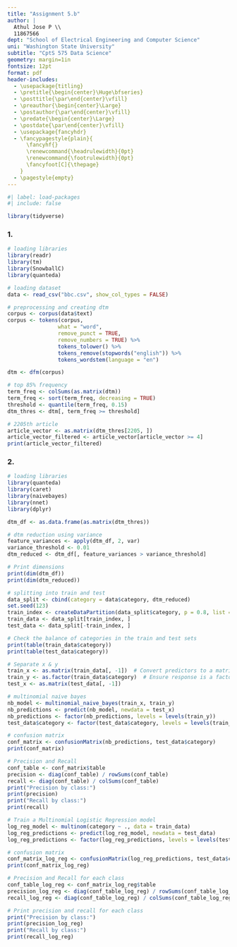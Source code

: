 ```yaml
---
title: "Assignment 5.b"
author: |
  Athul Jose P \\ 
  11867566
dept: "School of Electrical Engineering and Computer Science"
uni: "Washington State University"
subtitle: "CptS 575 Data Science"
geometry: margin=1in
fontsize: 12pt
format: pdf
header-includes:
  - \usepackage{titling}
  - \pretitle{\begin{center}\Huge\bfseries}
  - \posttitle{\par\end{center}\vfill}
  - \preauthor{\begin{center}\Large}
  - \postauthor{\par\end{center}\vfill}
  - \predate{\begin{center}\Large}
  - \postdate{\par\end{center}\vfill}
  - \usepackage{fancyhdr}
  - \fancypagestyle{plain}{
      \fancyhf{}
      \renewcommand{\headrulewidth}{0pt}
      \renewcommand{\footrulewidth}{0pt}
      \fancyfoot[C]{\thepage}
    }
  - \pagestyle{empty}
---
```


```{=tex}
\begin{center}
{\Large Athul Jose P \\ 11867566} \\[0.5cm]
{\large School of Electrical Engineering and Computer Science} \\[0.5cm]
{\large Washington State University} \\[0.5cm]
{\large CptS 575 Data Science} \\[0.5cm]
\end{center}
```
```r
#| label: load-packages
#| include: false

library(tidyverse)
```

\newpage

### **1.**

```r
# loading libraries
library(readr)
library(tm)
library(SnowballC)
library(quanteda)

# loading dataset
data <- read_csv("bbc.csv", show_col_types = FALSE)

# preprocessing and creating dtm
corpus <- corpus(data$text)
corpus <- tokens(corpus, 
                what = "word", 
                remove_punct = TRUE, 
                remove_numbers = TRUE) %>%
                tokens_tolower() %>%
                tokens_remove(stopwords("english")) %>%
                tokens_wordstem(language = "en")

dtm <- dfm(corpus)

# top 85% frequency
term_freq <- colSums(as.matrix(dtm))
term_freq <- sort(term_freq, decreasing = TRUE)
threshold <- quantile(term_freq, 0.15)
dtm_thres <- dtm[, term_freq >= threshold]

# 2205th article
article_vector <- as.matrix(dtm_thres[2205, ])
article_vector_filtered <- article_vector[article_vector >= 4]
print(article_vector_filtered)
```

\newpage

### **2.**

```r
# loading libraries
library(quanteda)
library(caret)
library(naivebayes)
library(nnet)
library(dplyr)

dtm_df <- as.data.frame(as.matrix(dtm_thres))

# dtm reduction using variance
feature_variances <- apply(dtm_df, 2, var)
variance_threshold <- 0.01
dtm_reduced <- dtm_df[, feature_variances > variance_threshold]

# Print dimensions
print(dim(dtm_df))
print(dim(dtm_reduced))
```

```r
# splitting into train and test
data_split <- cbind(category = data$category, dtm_reduced)
set.seed(123)
train_index <- createDataPartition(data_split$category, p = 0.8, list = FALSE)
train_data <- data_split[train_index, ]
test_data <- data_split[-train_index, ]

# Check the balance of categories in the train and test sets
print(table(train_data$category))
print(table(test_data$category))
```

```r
# Separate x & y
train_x <- as.matrix(train_data[, -1])  # Convert predictors to a matrix
train_y <- as.factor(train_data$category)  # Ensure response is a factor
test_x <- as.matrix(test_data[, -1])

# multinomial naive bayes
nb_model <- multinomial_naive_bayes(train_x, train_y)
nb_predictions <- predict(nb_model, newdata = test_x)
nb_predictions <- factor(nb_predictions, levels = levels(train_y))
test_data$category <- factor(test_data$category, levels = levels(train_y))

# confusion matrix
conf_matrix <- confusionMatrix(nb_predictions, test_data$category)
print(conf_matrix)

# Precision and Recall
conf_table <- conf_matrix$table
precision <- diag(conf_table) / rowSums(conf_table)
recall <- diag(conf_table) / colSums(conf_table)
print("Precision by class:")
print(precision)
print("Recall by class:")
print(recall)
```

```r
# Train a Multinomial Logistic Regression model
log_reg_model <- multinom(category ~ ., data = train_data)
log_reg_predictions <- predict(log_reg_model, newdata = test_data)
log_reg_predictions <- factor(log_reg_predictions, levels = levels(test_data$category))

# confusion matrix
conf_matrix_log_reg <- confusionMatrix(log_reg_predictions, test_data$category)
print(conf_matrix_log_reg)

# Precision and Recall for each class
conf_table_log_reg <- conf_matrix_log_reg$table
precision_log_reg <- diag(conf_table_log_reg) / rowSums(conf_table_log_reg)
recall_log_reg <- diag(conf_table_log_reg) / colSums(conf_table_log_reg)

# Print precision and recall for each class
print("Precision by class:")
print(precision_log_reg)
print("Recall by class:")
print(recall_log_reg)
```
